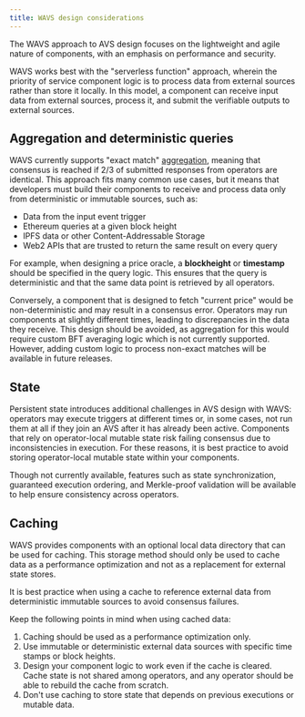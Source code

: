 ```yaml
---
title: WAVS design considerations
---
```

<!--docsignore
docsignore-->

The WAVS approach to AVS design focuses on the lightweight and agile nature of components, with an emphasis on performance and security.

WAVS works best with the "serverless function" approach, wherein the priority of service component logic is to process data from external sources rather than store it locally. In this model, a component can receive input data from external sources, process it, and submit the verifiable outputs to external sources.

## Aggregation and deterministic queries

WAVS currently supports "exact match" [aggregation](./how-it-works#aggregation), meaning that consensus is reached if 2/3 of submitted responses from operators are identical. This approach fits many common use cases, but it means that developers must build their components to receive and process data only from deterministic or immutable sources, such as:

- Data from the input event trigger
- Ethereum queries at a given block height
- IPFS data or other Content-Addressable Storage
- Web2 APIs that are trusted to return the same result on every query

For example, when designing a price oracle, a **blockheight** or **timestamp** should be specified in the query logic. This ensures that the query is deterministic and that the same data point is retrieved by all operators.

Conversely, a component that is designed to fetch "current price" would be non-deterministic and may result in a consensus error. Operators may run components at slightly different times, leading to discrepancies in the data they receive. This design should be avoided, as aggregation for this would require custom BFT averaging logic which is not currently supported. However, adding custom logic to process non-exact matches will be available in future releases.

## State

Persistent state introduces additional challenges in AVS design with WAVS: operators may execute triggers at different times or, in some cases, not run them at all if they join an AVS after it has already been active. Components that rely on operator-local mutable state risk failing consensus due to inconsistencies in execution. For these reasons, it is best practice to avoid storing operator-local mutable state within your components.

Though not currently available, features such as state synchronization, guaranteed execution ordering, and Merkle-proof validation will be available to help ensure consistency across operators.

## Caching

WAVS provides components with an optional local data directory that can be used for caching. This storage method should only be used to cache data as a performance optimization and not as a replacement for external state stores.

It is best practice when using a cache to reference external data from deterministic immutable sources to avoid consensus failures.

Keep the following points in mind when using cached data:

1. Caching should be used as a performance optimization only.
2. Use immutable or deterministic external data sources with specific time stamps or block heights.
3. Design your component logic to work even if the cache is cleared. Cache state is not shared among operators, and any operator should be able to rebuild the cache from scratch.
4. Don't use caching to store state that depends on previous executions or mutable data.
